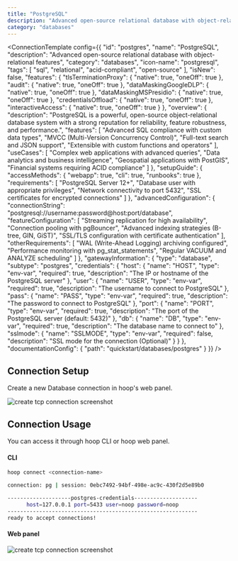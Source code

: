 ```yaml
---
title: "PostgreSQL"
description: "Advanced open-source relational database with object-relational features"
category: "databases"
---
```



<ConnectionTemplate config={{
  "id": "postgres",
  "name": "PostgreSQL",
  "description": "Advanced open-source relational database with object-relational features",
  "category": "databases",
  "icon-name": "postgresql",
  "tags": [
    "sql",
    "relational",
    "acid-compliant",
    "open-source"
  ],
  "isNew": false,
  "features": {
    "tlsTerminationProxy": {
      "native": true,
      "oneOff": true
    },
    "audit": {
      "native": true,
      "oneOff": true
    },
    "dataMaskingGoogleDLP": {
      "native": true,
      "oneOff": true
    },
    "dataMaskingMSPresidio": {
      "native": true,
      "oneOff": true
    },
    "credentialsOffload": {
      "native": true,
      "oneOff": true
    },
    "interactiveAccess": {
      "native": true,
      "oneOff": true
    }
  },
  "overview": {
    "description": "PostgreSQL is a powerful, open-source object-relational database system with a strong reputation for reliability, feature robustness, and performance.",
    "features": [
      "Advanced SQL compliance with custom data types",
      "MVCC (Multi-Version Concurrency Control)",
      "Full-text search and JSON support",
      "Extensible with custom functions and operators"
    ],
    "useCases": [
      "Complex web applications with advanced queries",
      "Data analytics and business intelligence",
      "Geospatial applications with PostGIS",
      "Financial systems requiring ACID compliance"
    ]
  },
  "setupGuide": {
    "accessMethods": {
      "webapp": true,
      "cli": true,
      "runbooks": true
    },
    "requirements": [
      "PostgreSQL Server 12+",
      "Database user with appropriate privileges",
      "Network connectivity to port 5432",
      "SSL certificates for encrypted connections"
    ]
  },
  "advancedConfiguration": {
    "connectionString": "postgresql://username:password@host:port/database",
    "featureConfiguration": [
      "Streaming replication for high availability",
      "Connection pooling with pgBouncer",
      "Advanced indexing strategies (B-tree, GIN, GiST)",
      "SSL/TLS configuration with certificate authentication"
    ],
    "otherRequirements": [
      "WAL (Write-Ahead Logging) archiving configured",
      "Performance monitoring with pg_stat_statements",
      "Regular VACUUM and ANALYZE scheduling"
    ]
  },
  "gatewayInformation": {
    "type": "database",
    "subtype": "postgres",
    "credentials": {
      "host": {
        "name": "HOST",
        "type": "env-var",
        "required": true,
        "description": "The IP or hostname of the PostgreSQL server"
      },
      "user": {
        "name": "USER",
        "type": "env-var",
        "required": true,
        "description": "The username to connect to PostgreSQL"
      },
      "pass": {
        "name": "PASS",
        "type": "env-var",
        "required": true,
        "description": "The password to connect to PostgreSQL"
      },
      "port": {
        "name": "PORT",
        "type": "env-var",
        "required": true,
        "description": "The port of the PostgreSQL server (default: 5432)"
      },
      "db": {
        "name": "DB",
        "type": "env-var",
        "required": true,
        "description": "The database name to connect to"
      },
      "sslmode": {
        "name": "SSLMODE",
        "type": "env-var",
        "required": false,
        "description": "SSL mode for the connection (Optional)"
      }
    }
  },
  "documentationConfig": {
    "path": "quickstart/databases/postgres"
  }
}} />
## Connection Setup

Create a new Database connection in hoop's web panel.

<Frame>
    <img src="/images/quickstarts/create-database-connection-screenshot.png" alt="create tcp connection screenshot" />
</Frame>

## Connection Usage

You can access it through hoop CLI or hoop web panel.

#### CLI

```bash
hoop connect <connection-name>

connection: pg | session: 0ebc7492-94bf-498e-ac9c-430f2d5e89b0

--------------------postgres-credentials--------------------
      host=127.0.0.1 port=5433 user=noop password=noop
------------------------------------------------------------
ready to accept connections!
```

#### Web panel

<Frame>
    <img src="/images/quickstarts/client-pg.png" alt="create tcp connection screenshot" />
</Frame>




